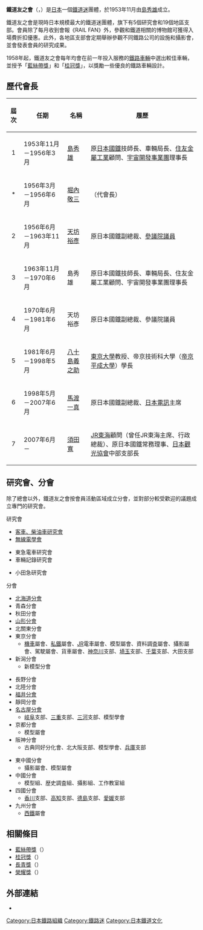 {{Japanese||japanese=鉄道友の会|kana=てつどうとものかい|romaji=Tetsudō Tomo no Kai|}}
'''鐵道友之會'''（{{lang-ja|鉄道友の会}}，{{lang-en|Japan Railfan Club}}）是[[日本|日本]]一個[[鐵道迷|鐵道迷]]團體，於1953年11月由[[島秀雄|島秀雄]]成立。

鐵道友之會是現時日本規模最大的鐵道迷團體，旗下有5個研究會和19個地區支部。會員除了每月收到會報《RAIL FAN》外，參觀和鐵道相關的博物館可獲得入場費折扣優惠。此外，各地區支部會定期舉辦參觀不同鐵路公司的設施和攝影會，並會發表會員的研究成果。

1958年起，鐵道友之會每年均會在前一年投入服務的[[鐵路車輛|鐵路車輛]]中選出較佳車輛，並授予「[[藍絲帶獎_(鐵路)|藍絲帶獎]]」和「[[桂冠獎|桂冠獎]]」，以獎勵一些優良的鐵路車輛設計。

==歷代會長==
{| class="wikitable"
|- 
! 屆次 || 任期 || 名稱 || 履歷 
|- 
|align="center"| 1 || 1953年11月－1956年3月 || [[島秀雄|島秀雄]] || 原[[日本國有鐵道|日本國鐵]]技師長、車輛局長、[[住友金屬工業|住友金屬工業]]顧問、[[宇宙開發事業團|宇宙開發事業團]]理事長
|-
|align="center"| * || 1956年3月－1956年6月 || [[堀內敬三|堀內敬三]] || （代會長）
|- 
|align="center"| 2 || 1956年6月－1963年11月 || [[天坊裕彥|天坊裕彥]] || 原日本國鐵副總裁、[[國會議員|參議院議員]]
|- 
|align="center"| 3 || 1963年11月－1970年6月 || 島秀雄 || 原日本國鐵技師長、車輛局長、住友金屬工業顧問、宇宙開發事業團理事長
|- 
|align="center"| 4 || 1970年6月－1981年6月 || 天坊裕彥 || 原日本國鐵副總裁、參議院議員
|- 
|align="center"| 5 || 1981年6月－1998年5月 || [[八十島義之助|八十島義之助]] || [[東京大學|東京大學]]教授、帝京技術科大學（[[帝京平成大學|帝京平成大學]]）學長
|- 
|align="center"| 6 || 1998年5月－2007年6月 || [[馬渡一真|馬渡一真]] || 原日本國鐵副總裁、[[日本電訊|日本電訊]]主席
|- 
|align="center"| 7 || 2007年6月－ || [[須田寬|須田寬]] || [[東海旅客鐵道|JR東海]]顧問（曾任JR東海主席、行政總裁）、原日本國鐵常務理事、[[日本觀光協會|日本觀光協會]]中部支部長
|}

== 研究會、分會 ==
除了總會以外，鐵道友之會按會員活動區域成立分會，並對部分較受歡迎的議題成立專門的研究會。

;研究會
{{col-begin|width=100%}}
{{col-3}}
* [https://web.archive.org/web/20090503012126/http://cu1.web.infoseek.co.jp/index2.htm 客車、柴油車研究會]
* [http://www.jarl.com/ji1zrp/ 無線電學會]
{{col-3}}
* 東急電車研究會
* 車輛記錄研究會
{{col-3}}
* 小田急研究會
{{col-end}}

;分會
{{col-begin|width=100%}}
{{col-3}}
* [https://web.archive.org/web/20090504073226/http://www.geocities.jp/jrc_hokkaido/ 北海道分會]
* 青森分會
* 秋田分會
* [http://www.railfan-web.net/ 山形分會]
* 北關東分會
* 東京分會
** [[機車|機車]]屬會、[[私鐵|私鐵]]屬會、[[JR|JR]]電車屬會、模型屬會、資料調査屬會、攝影屬會、駕駛屬會、貨車屬會、[[神奈川縣|神奈川]]支部、[[埼玉縣|埼玉]]支部、[[千葉縣|千葉]]支部、大田支部
* 新潟分會
** 新模型分會
{{col-3}}
* 長野分會
* 北陸分會
* [https://web.archive.org/web/20120724202432/http://www.geocities.jp/railfan_fukui/ 福井分會]
* 靜岡分會
* [https://web.archive.org/web/20090716225945/http://jrcnagoya.hp.infoseek.co.jp/ 名古屋分會]
** [[岐阜縣|岐阜]]支部、[[三重縣|三重]]支部、[[三河|三河]]支部、模型學會
* 京都分會
** 模型屬會
* 阪神分會
** 古典同好分化會、北大阪支部、模型學會、[[兵庫縣|兵庫]]支部
{{col-3}}
* 東中國分會
** 攝影屬會、模型屬會
* 中國分會
** 模型組、歴史調査組、攝影組、工作教室組
* 四國分會
** [[香川縣|香川]]支部、[[高知縣|高知]]支部、[[德島縣|德島]]支部、[[愛媛縣|愛媛]]支部
* 九州分會
** [[西日本鐵道|西鐵]]屬會
{{col-end}}

==相關條目==
*[[藍絲帶獎_(鐵路)|藍絲帶獎]]（{{lang|ja|ブルーリボン賞}}）
*[[桂冠獎|桂冠獎]]（{{lang|ja|ローレル賞}}）
*[[長青獎|長青獎]]（{{lang|ja|エバーグリーン賞}}）
*[[榮耀獎|榮耀獎]]（{{lang|ja|グローリア賞}}）

==外部連結==
*[https://web.archive.org/web/20070823193323/http://www.jrc.gr.jp/ {{lang|ja|鐵道友の會}}]

{{DEFAULTSORT:Japan Railfan Club}}
{{蓝丝带奖评选车辆列表}}

[[Category:日本鐵路組織|Category:日本鐵路組織]]
[[Category:鐵路迷|Category:鐵路迷]]
[[Category:日本鐵道文化|Category:日本鐵道文化]]